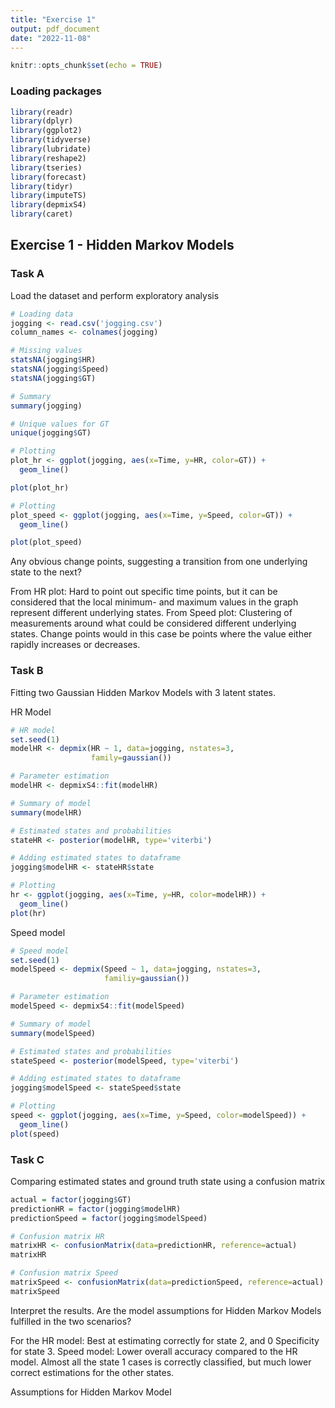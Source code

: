 ---
title: "Exercise 1"
output: pdf_document
date: "2022-11-08"
---

```{r setup, include=FALSE}
knitr::opts_chunk$set(echo = TRUE)
```


### Loading packages

```{r Loading packages, message=FALSE}
library(readr)
library(dplyr)
library(ggplot2)
library(tidyverse)
library(lubridate)
library(reshape2)
library(tseries)
library(forecast)
library(tidyr)
library(imputeTS)
library(depmixS4)
library(caret)
```


## Exercise 1 - Hidden Markov Models

### Task A

Load the dataset and perform exploratory analysis

```{r Loading data}
# Loading data
jogging <- read.csv('jogging.csv')
column_names <- colnames(jogging)

```


```{r Missing values}
# Missing values
statsNA(jogging$HR)
statsNA(jogging$Speed)
statsNA(jogging$GT)

```


```{r Summary}
# Summary
summary(jogging)

# Unique values for GT
unique(jogging$GT)

```



```{r Plotting1, out.width='75%', out.height='75%'}
# Plotting
plot_hr <- ggplot(jogging, aes(x=Time, y=HR, color=GT)) +
  geom_line()

plot(plot_hr)

```

```{r Plotting2, out.width='75%', out.height='75%'}
# Plotting
plot_speed <- ggplot(jogging, aes(x=Time, y=Speed, color=GT)) +
  geom_line()

plot(plot_speed)

```


Any obvious change points, suggesting a transition from one 
underlying state to the next?

From HR plot: Hard to point out specific time points, but it can be
considered that the local minimum- and maximum values in the graph
represent different underlying states. 
From Speed plot: Clustering of measurements around what could be 
considered different underlying states. Change points would in this case
be points where the value either rapidly increases or decreases. 


### Task B


Fitting two Gaussian Hidden Markov Models with 3 latent states.

HR Model

```{r HR Model}
# HR model
set.seed(1)
modelHR <- depmix(HR ~ 1, data=jogging, nstates=3,
                  family=gaussian())

# Parameter estimation
modelHR <- depmixS4::fit(modelHR)

# Summary of model
summary(modelHR)

# Estimated states and probabilities
stateHR <- posterior(modelHR, type='viterbi')

# Adding estimated states to dataframe
jogging$modelHR <- stateHR$state


```

```{r Plotting4, out.width='75%', out.height='75%'}
# Plotting
hr <- ggplot(jogging, aes(x=Time, y=HR, color=modelHR)) +
  geom_line()
plot(hr)

```


Speed model

```{r Speed Model}
# Speed model
set.seed(1)
modelSpeed <- depmix(Speed ~ 1, data=jogging, nstates=3,
                     familiy=gaussian())

# Parameter estimation
modelSpeed <- depmixS4::fit(modelSpeed)

# Summary of model
summary(modelSpeed)

# Estimated states and probabilities
stateSpeed <- posterior(modelSpeed, type='viterbi')

# Adding estimated states to dataframe
jogging$modelSpeed <- stateSpeed$state

```

```{r Plotting5, out.width='75%', out.height='75%'}
# Plotting
speed <- ggplot(jogging, aes(x=Time, y=Speed, color=modelSpeed)) +
  geom_line()
plot(speed)

```


### Task C

Comparing estimated states and ground truth state using a confusion matrix

```{r}
actual = factor(jogging$GT)
predictionHR = factor(jogging$modelHR)
predictionSpeed = factor(jogging$modelSpeed)

# Confusion matrix HR
matrixHR <- confusionMatrix(data=predictionHR, reference=actual)
matrixHR

```

```{r}
# Confusion matrix Speed
matrixSpeed <- confusionMatrix(data=predictionSpeed, reference=actual)
matrixSpeed

```

\newpage


Interpret the results. 
Are the model assumptions for Hidden Markov Models fulfilled in the two scenarios? 


For the HR model: Best at estimating correctly for state 2, 
and 0 Specificity for state 3. 
Speed model: Lower overall accuracy compared to the HR model. 
Almost all the state 1 cases is correctly classified, 
but much lower correct estimations for the other states. 


Assumptions for Hidden Markov Model
```{=latex}
$$
\begin{tabular}{ll}
$X_{t}$ : A Markov chain and not directly observable \\
$Y_{t}$ : Conditionally independent of $X_{t-1}, .., X_{1}$ given $X_{t}$ \\
$Y_{t}$ : Dependent on $X_{t}$ with emission probabilities B
\end{tabular}
$$
```

